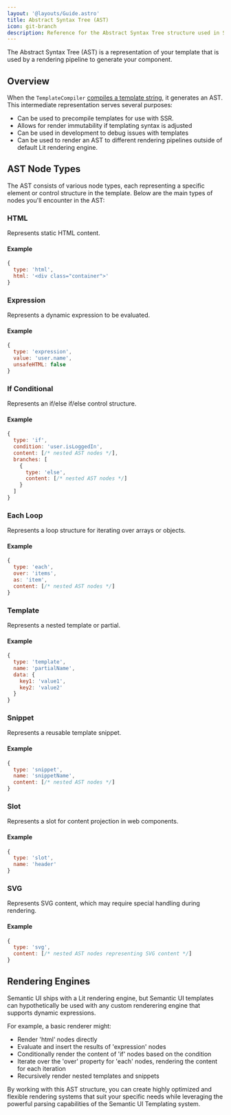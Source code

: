 ```yaml
---
layout: '@layouts/Guide.astro'
title: Abstract Syntax Tree (AST)
icon: git-branch
description: Reference for the Abstract Syntax Tree structure used in Semantic UI Templating
---
```


The Abstract Syntax Tree (AST) is a representation of your template that is used by a rendering pipeline to generate your component.

## Overview

When the `TemplateCompiler` [compiles a template string](/api/templating/template-compiler#compile), it generates an AST. This intermediate representation serves several purposes:

* Can be used to precompile templates for use with SSR.
* Allows for render immutability if templating syntax is adjusted
* Can be used in development to debug issues with templates
* Can be used to render an AST to different rendering pipelines outside of default Lit rendering engine.

## AST Node Types

The AST consists of various node types, each representing a specific element or control structure in the template. Below are the main types of nodes you'll encounter in the AST:

### HTML

Represents static HTML content.

#### Example
```javascript
{
  type: 'html',
  html: '<div class="container">'
}
```

### Expression

Represents a dynamic expression to be evaluated.

#### Example
```javascript
{
  type: 'expression',
  value: 'user.name',
  unsafeHTML: false
}
```

### If Conditional

Represents an if/else if/else control structure.

#### Example
```javascript
{
  type: 'if',
  condition: 'user.isLoggedIn',
  content: [/* nested AST nodes */],
  branches: [
    {
      type: 'else',
      content: [/* nested AST nodes */]
    }
  ]
}
```

### Each Loop

Represents a loop structure for iterating over arrays or objects.

#### Example
```javascript
{
  type: 'each',
  over: 'items',
  as: 'item',
  content: [/* nested AST nodes */]
}
```

### Template

Represents a nested template or partial.

#### Example
```javascript
{
  type: 'template',
  name: 'partialName',
  data: {
    key1: 'value1',
    key2: 'value2'
  }
}
```

### Snippet

Represents a reusable template snippet.

#### Example
```javascript
{
  type: 'snippet',
  name: 'snippetName',
  content: [/* nested AST nodes */]
}
```

### Slot

Represents a slot for content projection in web components.

#### Example
```javascript
{
  type: 'slot',
  name: 'header'
}
```

### SVG

Represents SVG content, which may require special handling during rendering.

#### Example
```javascript
{
  type: 'svg',
  content: [/* nested AST nodes representing SVG content */]
}
```

## Rendering Engines

Semantic UI ships with a Lit rendering engine, but Semantic UI templates can hypothetically be used with any custom renderering engine that supports dynamic expressions.

For example, a basic renderer might:

* Render 'html' nodes directly
* Evaluate and insert the results of 'expression' nodes
* Conditionally render the content of 'if' nodes based on the condition
* Iterate over the 'over' property for 'each' nodes, rendering the content for each iteration
* Recursively render nested templates and snippets

By working with this AST structure, you can create highly optimized and flexible rendering systems that suit your specific needs while leveraging the powerful parsing capabilities of the Semantic UI Templating system.
